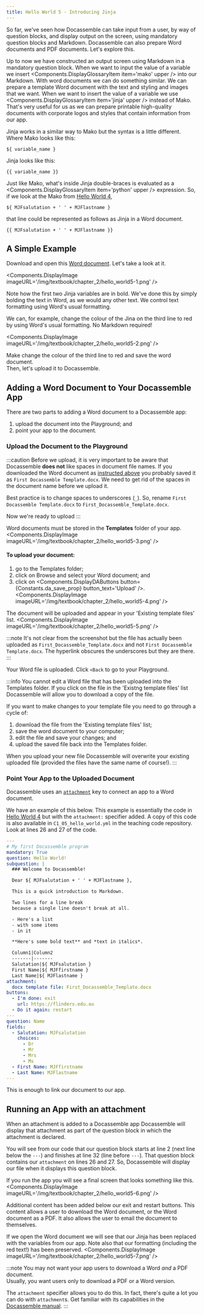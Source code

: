 ```yaml
---
title: Hello World 5 - Introducing Jinja
---
```


So far, we've seen how Docassemble can take input from a user, by way of 
question blocks, and display output on the screen, using mandatory question
blocks and Markdown.  Docassemble can also prepare Word documents and PDF 
documents.  Let's explore this.

Up to now we have constructed an output screen using Markdown in a mandatory
question block.  When we want to input the value of a variable we 
insert <Components.DisplayGlossaryItem item='mako' upper /> into our Markdown.
With word documents we can do something similar.  We can prepare a template
Word document with the text and styling and images that we want.  When we
want to insert the value of a variable we
use <Components.DisplayGlossaryItem item='jinja' upper /> instead of Mako. 
That's very useful for us as we can prepare printable high-quality documents
with corporate logos and styles that contain information from our app.

Jinja works in a similar way to Mako but the syntax is a little different. 
Where Mako looks like this:  
```
${ variable_name }
```
Jinja looks like this:  
```
{{ variable_name }}
```
Just like Mako, what's inside Jinja double-braces is evaluated as
a <Components.DisplayGlossaryItem item='python' upper /> expression.  So,
if we look at the Mako from [Hello World 4](./00-42#line-8),
```
${ MJFsalutation + ' ' + MJFlastname }
```
that line could be represented as follows as Jinja in a Word document.
```
{{ MJFsalutation + ' ' + MJFlastname }}
```

## A Simple Example
Download and open this [Word document](/templates/First_Docassemble_Template.docx).
Let's take a look at it.

<Components.DisplayImage imageURL='/img/textbook/chapter_2/hello_world5-1.png' />

Note how the first two Jinja variables are in bold.  We've done this by 
simply bolding the text in Word, as we would any other text.  We control 
text formatting using Word's usual formatting.

We can, for example, change the colour of the Jina on the third line to red
by using Word's usual formatting. No Markdown required!

<Components.DisplayImage imageURL='/img/textbook/chapter_2/hello_world5-2.png' />

Make change the colour of the third line to red and save the word document.  
Then, let's upload it to Docassemble.

## Adding a Word Document to Your Docassemble App
There are two parts to adding a Word document to a Docassemble app:
1. upload the document into the Playground; and
1. point your app to the document.

### Upload the Document to the Playground
:::caution
Before we upload, it is very important to be aware that Docassemble **does not**
like spaces in document file names.  If you downloaded the Word document as
[instructed above](#a-simple-example) you probably saved it as
`First Docassemble Template.docx`.  We need to get rid of the spaces in 
the document name before we upload it.

Best practice is to change spaces to underscores (`_`).  So, rename
`First Docassemble Template.docx` to `First_Docassemble_Template.docx`.

Now we're ready to upload
:::

Word documents must be stored in the **Templates** folder of your app.
<Components.DisplayImage imageURL='/img/textbook/chapter_2/hello_world5-3.png' />

#### To upload your document:
1. go to the Templates folder;
1. click on Browse and select your Word document; and
1. click on <Components.DisplayDAButtons button={Constants.da_save_prop} button_text='Upload' />.
<Components.DisplayImage imageURL='/img/textbook/chapter_2/hello_world5-4.png' />


The document will be uploaded and appear in your 'Existing template files' list.
<Components.DisplayImage imageURL='/img/textbook/chapter_2/hello_world5-5.png' />

:::note
It's not clear from the screenshot but the file has actually been uploaded
as `First_Docassemble_Template.docx` and not `First Docassemble Template.docx`.
The hyperlink obscures the underscores but they are there.
:::

Your Word file is uploaded. Click `<Back` to go to your Playground.

:::info
You cannot edit a Word file that has been uploaded into the Templates folder.
If you click on the file in the 'Existng template files' list Docassemble will
allow you to download a copy of the file.

If you want to make changes to your template file you need to go through a cycle
of:
1. download the file from the 'Existing template files' list;
1. save the word document to your computer;
1. edit the file and save your changes; and
1. upload the saved file back into the Templates folder.

When you upload your new file Docassemble will overwrite your existing uploaded
file (provided the files have the same name of course!).
:::

### Point Your App to the Uploaded Document
Docassemble uses an [`attachment`](https://docassemble.org/docs/documents.html#attachment) key to 
connect an app to a Word document.

We have an example of this below.  This example is essentially the code
in [Hello World 4](./00-42#our-code) but with the `attachment:` specifier added.
A copy of this code is also available in `C1_05_hello_world.yml` in the 
teaching code repository.  Look at lines 26 and 27 of the code.

```yaml
---
# My first Docassemble program
mandatory: True
question: Hello World!
subquestion: |
  ### Welcome to Docassemble!

  Dear ${ MJFsalutation + ' ' + MJFlastname },

  This is a quick introduction to Markdown.

  Two lines for a line break
  because a single line doesn't break at all.

  - Here's a list
  - with some items
  - in it

  **Here's some bold text** and *text in italics*.

  Column1|Column2
  -------|-------
  Salutation|${ MJFsalutation }
  First Name|${ MJFfirstname }
  Last Name|${ MJFlastname }
attachment:
  docx template file: First_Docassemble_Template.docx
buttons:
  - I'm done: exit
    url: https://flinders.edu.au
  - Do it again: restart
---
question: Name
fields:
  - Salutation: MJFsalutation
    choices:
      - Dr
      - Mr
      - Mrs
      - Ms
  - First Name: MJFfirstname
  - Last Name: MJFlastname
---
```
This is enough to link our document to our app.

## Running an App with an attachment
When an attachment is added to a Docassemble app Docassemble will display 
that attachment as part of the question block in which the attachment is
declared.

You will see from our code that our question block starts at line 2 (next
line below the `---`) and finishes at line 32 (line before `---`).  That
question block contains our `attachment` on lines 26 and 27.  So, Docassemble
will display our file when it displays this question block.

If you run the app you will see a final screen that looks something like this.
<Components.DisplayImage imageURL='/img/textbook/chapter_2/hello_world5-6.png' />

Additional content has been added below our exit and restart buttons.  This
content allows a user to download the Word document, or the Word document as 
a PDF.  It also allows the user to email the document to themselves.

If we open the Word document we will see that our Jinja has been replaced with
the variables from our app.  Note also that our formatting (including the
red text!) has been preserved.
<Components.DisplayImage imageURL='/img/textbook/chapter_2/hello_world5-7.png' />

:::note
You may not want your app users to download a Word *and* a PDF document.  
Usually, you want users only to download a PDF or a Word version.

The `attachment` specifier allows you to do this.  In fact, there's quite a 
lot you can do with `attachment`s.  Get familiar with its capabilities
in the [Docassemble manual](https://docassemble.org/docs/documents.html#attachment).
:::
